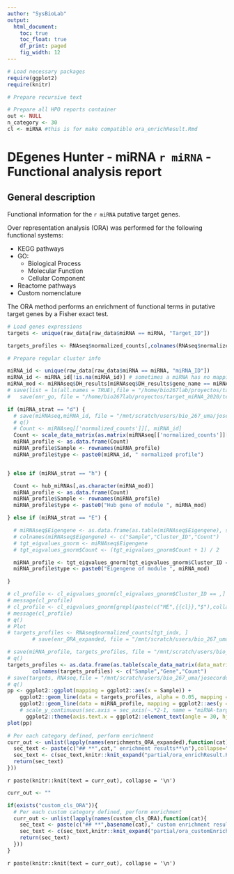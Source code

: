 ```yaml
---
author: "SysBioLab"
output:
  html_document:
    toc: true
    toc_float: true
    df_print: paged
    fig_width: 12
---
```


<style type='text/css'>
    body .main-container {
        max-width: 90%;
    }

    .plot_real_size {
    	overflow: scroll;
  	}

    .plot_real_size img{
    	max-width: none;
    	max-height: none;
    }

    embed {
   		width: 800px;
  		height: 800px;
  }   
</style>

```r
 
# Load necessary packages
require(ggplot2)
require(knitr)

# Prepare recursive text

# Prepare all HPO reports container
out <- NULL
n_category <- 30
cl <- miRNA #this is for make compatible ora_enrichResult.Rmd 

```




# **DEgenes Hunter - miRNA `r miRNA` - Functional analysis report** 


## **General description**
Functional information for the `r miRNA` putative target genes.

Over representation analysis (ORA) was performed for the following functional systems:

* KEGG pathways
* GO:
	+ Biological Process
	+ Molecular Function
	+ Cellular Component
* Reactome pathways
* Custom nomenclature

The ORA method performs an enrichment of functional terms in putative target genes by a Fisher exact test.


```r

# Load genes expressions
targets <- unique(raw_data[raw_data$miRNA == miRNA, "Target_ID"])

targets_profiles <- RNAseq$normalized_counts[,colnames(RNAseq$normalized_counts) %in% targets]

# Prepare regular cluster info

miRNA_id <- unique(raw_data[raw_data$miRNA == miRNA, "miRNA_ID"])
miRNA_id <- miRNA_id[!is.na(miRNA_id)] # sometimes a miRNA has no mapping in multimiR
miRNA_mod <- miRNAseq$DH_results[miRNAseq$DH_results$gene_name == miRNA_id, "Cluster_ID"]
# save(list = ls(all.names = TRUE),file = "/home/bio267lab/proyectos/target_miRNA_2020/test_func.RData")
#   save(enr_go, file = "/home/bio267lab/proyectos/target_miRNA_2020/test_func.RData")

if (miRNA_strat == "d") {
  # save(miRNAseq,miRNA_id, file = "/mnt/scratch/users/bio_267_uma/josecordoba/NGS_projects/LaforaRNAseq/target_miRNA/test.RData")
  # q()
  # Count <- miRNAseq[['normalized_counts']][, miRNA_id]
  Count <- scale_data_matrix(as.matrix(miRNAseq[['normalized_counts']][, miRNA_id]), norm_by_col = TRUE)[,1]
  miRNA_profile <- as.data.frame(Count)
  miRNA_profile$Sample <- rownames(miRNA_profile)
  miRNA_profile$type <- paste0(miRNA_id, " normalized profile")


} else if (miRNA_strat == "h") {

  Count <- hub_miRNAs[,as.character(miRNA_mod)]
  miRNA_profile <- as.data.frame(Count)
  miRNA_profile$Sample <- rownames(miRNA_profile)
  miRNA_profile$type <- paste0("Hub gene of module ", miRNA_mod)

} else if (miRNA_strat == "E") {

  # miRNAseq$Eigengene <- as.data.frame(as.table(miRNAseq$Eigengene), stringsAsFactors = FALSE)
  # colnames(miRNAseq$Eigengene) <- c("Sample","Cluster_ID","Count") 
  # tgt_eigvalues_gnorm <- miRNAseq$Eigengene
  # tgt_eigvalues_gnorm$Count <- (tgt_eigvalues_gnorm$Count + 1) / 2 

  miRNA_profile <- tgt_eigvalues_gnorm[tgt_eigvalues_gnorm$Cluster_ID == miRNA_mod, c("Sample", "Count")]
  miRNA_profile$type <- paste0("Eigengene of module ", miRNA_mod)

}

# cl_profile <- cl_eigvalues_gnorm[cl_eigvalues_gnorm$Cluster_ID == ,]
# message(cl_profile)
# cl_profile <- cl_eigvalues_gnorm[grepl(paste(c("ME",{{cl}},"$"),collapse=""), cl_eigvalues_gnorm$Cluster_ID),]
# message(cl_profile)
# q()
# Plot
# targets_profiles <- RNAseq$normalized_counts[tgt_indx, ]
        # save(enr_ORA_expanded, file = "/mnt/scratch/users/bio_267_uma/josecordoba/NGS_projects/LaforaRNAseq/target_miRNA/test.RData")

# save(miRNA_profile, targets_profiles, file = "/mnt/scratch/users/bio_267_uma/josecordoba/NGS_projects/LaforaRNAseq/target_miRNA/test.RData")
# q()
targets_profiles <- as.data.frame(as.table(scale_data_matrix(data_matrix = targets_profiles, norm_by_col = TRUE)))
        colnames(targets_profiles) <- c("Sample","Gene","Count")
# save(targets, RNAseq,file = "/mnt/scratch/users/bio_267_uma/josecordoba/NGS_projects/LaforaRNAseq/target_miRNA/test.RData")
# q()
pp <- ggplot2::ggplot(mapping = ggplot2::aes(x = Sample)) + 
    ggplot2::geom_line(data = targets_profiles, alpha = 0.05, mapping = ggplot2::aes(y = Count, group = Gene)) +
    ggplot2::geom_line(data = miRNA_profile, mapping = ggplot2::aes(y = Count, group = type), color = "blue", linetype = "dashed", size = 0.5) +
    # scale_y_continuous(sec.axis = sec_axis(~.*2-1, name = "miRNA-targets correlation")) +
      ggplot2::theme(axis.text.x = ggplot2::element_text(angle = 30, hjust = 1))
plot(pp)
```


```r
# Per each category defined, perform enrichment
curr_out <- unlist(lapply(names(enrichments_ORA_expanded),function(cat){
  sec_text <- paste(c("## **",cat," enrichment results**\n"),collapse="") # Header
  sec_text <- c(sec_text,knitr::knit_expand("partial/ora_enrichResult.Rmd")) # Body
  return(sec_text)
}))
```
`r paste(knitr::knit(text = curr_out), collapse = '\n')`


```r
curr_out <- ""

if(exists("custom_cls_ORA")){
  # Per each custom category defined, perform enrichment
  curr_out <- unlist(lapply(names(custom_cls_ORA),function(cat){
    sec_text <- paste(c("## **",basename(cat)," custom enrichment results**\n"),collapse="") # Header
    sec_text <- c(sec_text,knitr::knit_expand("partial/ora_customEnrichResult.Rmd")) # Body
    return(sec_text)
  }))
}
```
`r paste(knitr::knit(text = curr_out), collapse = '\n')`

